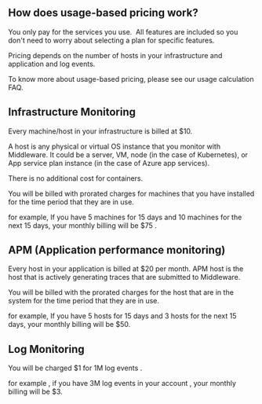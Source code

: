 ## How does usage-based pricing work?

You only pay for the services you use.  All features are included so you don't need to worry about selecting a plan for specific features. 

Pricing depends on the number of hosts in your infrastructure and application and log events.

To know more about usage-based pricing, please see our usage calculation FAQ.

## Infrastructure Monitoring

Every machine/host in your infrastructure is billed at $10. 

A host is any physical or virtual OS instance that you monitor with Middleware. It could be a server, VM, node (in the case of Kubernetes), or App service plan instance (in the case of Azure app services). 

There is no additional cost for containers.

You will be billed with prorated charges for machines that you have installed for the time period that they are in use.

for example, If you have 5 machines for 15 days and 10 machines for the next 15 days, your monthly billing will be $75 .

## APM (Application performance monitoring)

Every host in your application is billed at $20 per month. APM host is the host that is actively generating traces that are submitted to Middleware.

You will be billed with the prorated charges for the host that are in the system for the time period that they are in use.

for example, If you have 5 hosts for 15 days and 3 hosts for the next 15 days, your monthly billing will be $50.

## Log Monitoring

You will be charged $1 for 1M log events .

for example , if you have 3M log events in your account , your monthly billing will be $3.
